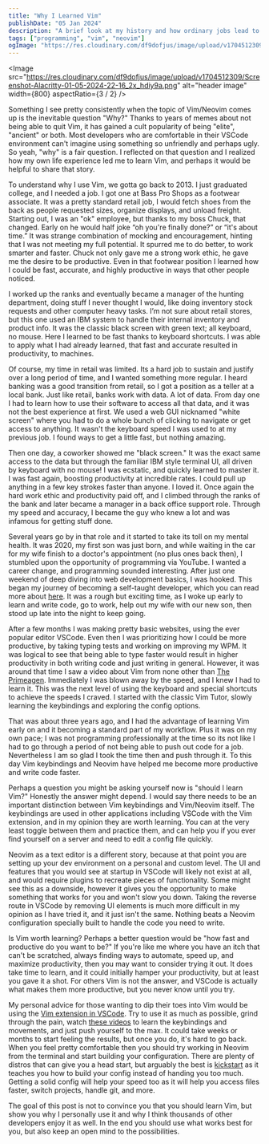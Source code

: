```yaml
---
title: "Why I Learned Vim"
publishDate: "05 Jan 2024"
description: "A brief look at my history and how ordinary jobs lead to learning programming and Vim/Neovim"
tags: ["programming", "vim", "neovim"]
ogImage: "https://res.cloudinary.com/df9dofjus/image/upload/v1704512309/Screenshot-Alacritty-01-05-2024-22-16_2x_hdiy9a.png"
---
```



<Image
	src="https://res.cloudinary.com/df9dofjus/image/upload/v1704512309/Screenshot-Alacritty-01-05-2024-22-16_2x_hdiy9a.png"
	alt="header image"
	width={800}
	aspectRatio={3 / 2}
/>

Something I see pretty consistently when the topic of Vim/Neovim comes up is the inevitable question "Why?" Thanks to years of memes about not being able to quit Vim, it has gained a cult popularity of being "elite", "ancient" or both. Most developers who are comfortable in their VSCode environment can't imagine using something so unfriendly and perhaps ugly. So yeah, "why" is a fair question. I reflected on that question and I realized how my own life experience led me to learn Vim, and perhaps it would be helpful to share that story.

To understand why I use Vim, we gotta go back to 2013. I just graduated college, and I needed a job. I got one at Bass Pro Shops as a footwear associate. It was a pretty standard retail job, I would fetch shoes from the back as people requested sizes, organize displays, and unload freight. Starting out, I was an "ok" employee, but thanks to my boss Chuck, that changed. Early on he would half joke “oh you're finally done?” or “it's about time.” It was strange combination of mocking and encouragement, hinting that I was not meeting my full potential. It spurred me to do better, to work smarter and faster. Chuck not only gave me a strong work ethic, he gave me the desire to be productive. Even in that footwear position I learned how I could be fast, accurate, and highly productive in ways that other people noticed.

I worked up the ranks and eventually became a manager of the hunting department, doing stuff I never thought I would, like doing inventory stock requests and other computer heavy tasks. I’m not sure about retail stores, but this one used an IBM system to handle their internal inventory and product info. It was the classic black screen with green text; all keyboard, no mouse. Here I learned to be fast thanks to keyboard shortcuts. I was able to apply what I had already learned, that fast and accurate resulted in productivity, to machines.

Of course, my time in retail was limited. Its a hard job to sustain and justify over a long period of time, and I wanted something more regular. I heard banking was a good transition from retail, so I got a position as a teller at a local bank. Just like retail, banks work with data. A lot of data. From day one I had to learn how to use their software to access all that data, and it was not the best experience at first. We used a web GUI nicknamed "white screen" where you had to do a whole bunch of clicking to navigate or get access to anything. It wasn't the keyboard speed I was used to at my previous job. I found ways to get a little fast, but nothing amazing.

Then one day, a coworker showed me "black screen." It was the exact same access to the data but through the familiar IBM style terminal UI, all driven by keyboard with no mouse! I was ecstatic, and quickly learned to master it. I was fast again, boosting productivity at incredible rates. I could pull up anything in a few key strokes faster than anyone. I loved it.  Once again the hard work ethic and productivity paid off, and I climbed through the ranks of the bank and later became a manager in a back office support role. Through my speed and accuracy, I became the guy who knew a lot and was infamous for getting stuff done.

Several years go by in that role and it started to take its toll on my mental health. It was 2020, my first son was just born, and while waiting in the car for my wife finish to a doctor's appointment (no plus ones back then), I stumbled upon the opportunity of programming via YouTube. I wanted a career change, and programming sounded interesting. After just one weekend of deep diving into web development basics, I was hooked. This began my journey of becoming a self-taught developer, which you can read more about [here](https://stevedylan.dev/posts/my-developer-journey). It was a rough but exciting time, as I woke up early to learn and write code, go to work, help out my wife with our new son, then stood up late into the night to keep going.

After a few months I was making pretty basic websites, using the ever popular editor VSCode. Even then I was prioritizing how I could be more productive, by taking typing tests and working on improving my WPM. It was logical to see that being able to type faster would result in higher productivity in both writing code and just writing in general. However, it was around that time I saw a video about Vim from none other than [The Primeagen](https://www.youtube.com/@ThePrimeagen). Immediately I was blown away by the speed, and I knew I had to learn it. This was the next level of using the keyboard and special shortcuts to achieve the speeds I craved. I started with the classic Vim Tutor, slowly learning the keybindings and exploring the config options.

That was about three years ago, and I had the advantage of learning Vim early on and it becoming a standard part of my workflow. Plus it was on my own pace; I was not programming professionally at the time so its not like I had to go through a period of not being able to push out code for a job. Nevertheless I am so glad I took the time then and push through it. To this day Vim keybindings and Neovim have helped me become more productive and write code faster.

Perhaps a question you might be asking yourself now is "should I learn Vim?" Honestly the answer might depend. I would say there needs to be an important distinction between Vim keybindings and Vim/Neovim itself. The keybindings are used in other applications including VSCode with the Vim extension, and in my opinion they are worth learning. You can at the very least toggle between them and practice them, and can help you if you ever find yourself on a server and need to edit a config file quickly.

Neovim as a text editor is a different story, because at that point you are setting up your dev environment on a personal and custom level. The UI and features that you would see at startup in VSCode will likely not exist at all, and would require plugins to recreate pieces of functionality. Some might see this as a downside, however it gives you the opportunity to make something that works for you and won't slow you down. Taking the reverse route in VSCode by removing UI elements is much more difficult in my opinion as I have tried it, and it just isn't the same. Nothing beats a Neovim configuration specially built to handle the code you need to write.

Is Vim worth learning? Perhaps a better question would be "how fast and productive do you want to be?" If you're like me where you have an itch that can't be scratched, always finding ways to automate, speed up, and maximize productivity, then you may want to consider trying it out. It does take time to learn, and it could initially hamper your productivity, but at least you gave it a shot. For others Vim is not the answer, and VSCode is actually what makes them more productive, but you never know until you try.

My personal advice for those wanting to dip their toes into Vim would be using the [Vim extension in VSCode](https://marketplace.visualstudio.com/items?itemName=vscodevim.vim). Try to use it as much as possible, grind through the pain, watch [these videos](https://youtube.com/playlist?list=PLm323Lc7iSW_wuxqmKx_xxNtJC_hJbQ7R&si=iaJI_NAzkQT-Kvnu) to learn the keybindings and movements, and just push yourself to the max. It could take weeks or months to start feeling the results, but once you do, it's hard to go back. When you feel pretty comfortable then you should try working in Neovim from the terminal and start building your configuration. There are plenty of distros that can give you a head start, but arguably the best is [kickstart](https://github.com/nvim-lua/kickstart.nvim) as it teaches you how to build your config instead of handing you too much. Getting a solid config will help your speed too as it will help you access files faster, switch projects, handle git, and more.

The goal of this post is not to convince you that you should learn Vim, but show you why I personally use it and why I think thousands of other developers enjoy it as well. In the end you should use what works best for you, but also keep an open mind to the possibilities.
